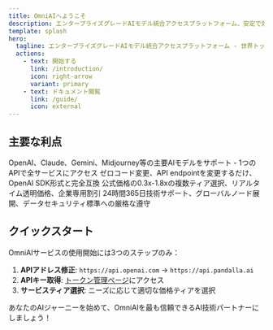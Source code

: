 ```yaml
---
title: OmniAIへようこそ
description: エンタープライズグレードAIモデル統合アクセスプラットフォーム、安定で効率的かつ経済的なAI機能アクセスソリューションを提供
template: splash
hero:
  tagline: エンタープライズグレードAIモデル統合アクセスプラットフォーム - 世界トップクラスのAIサービスへのワンストップアクセス
  actions:
    - text: 開始する
      link: /introduction/
      icon: right-arrow
      variant: primary
    - text: ドキュメント閲覧
      link: /guide/
      icon: external
---
```



## 主要な利点

<CardGrid stagger>
	<Card title="🌐 全モデル対応" icon="open-book">
		OpenAI、Claude、Gemini、Midjourney等の主要AIモデルをサポート - 1つのAPIで全サービスにアクセス
	</Card>
	<Card title="🚀 シンプルな統合" icon="add-document">
		ゼロコード変更、API endpointを変更するだけ、OpenAI SDK形式と完全互換
	</Card>
	<Card title="💰 コスト最適化" icon="setting">
		公式価格の0.3x-1.8xの複数ティア選択、リアルタイム透明価格、企業専用割引
	</Card>
	<Card title="🛡️ エンタープライズ保証" icon="rocket">
		24時間365日技術サポート、グローバルノード展開、データセキュリティ標準への厳格な遵守
	</Card>
</CardGrid>

## クイックスタート

OmniAIサービスの使用開始には3つのステップのみ：

1. **APIアドレス修正**: `https://api.openai.com` → `https://api.pandalla.ai`
2. **APIキー取得**: [トークン管理ページ](https://api.pandalla.ai/token)にアクセス
3. **サービスティア選択**: ニーズに応じて適切な価格ティアを選択

あなたのAIジャーニーを始めて、OmniAIを最も信頼できるAI技術パートナーにしましょう！